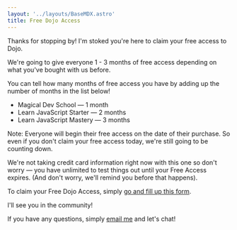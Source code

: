 ```yaml
---
layout: '../layouts/BaseMDX.astro'
title: Free Dojo Access
---
```



Thanks for stopping by! I'm stoked you're here to claim your free access to Dojo.

We're going to give everyone 1 - 3 months of free access depending on what you've bought with us before.

You can tell how many months of free access you have by adding up the number of months in the list below!

- Magical Dev School — 1 month
- Learn JavaScript Starter — 2 months
- Learn JavaScript Mastery — 3 months

Note: Everyone will begin their free access on the date of their purchase. So even if you don't claim your free access today, we're still going to be counting down.

We're not taking credit card information right now with this one so don't worry — you have unlimited to test things out until your Free Access expires. (And don't worry, we'll remind you before that happens).

To claim your Free Dojo Access, simply [go and fill up this form](https://forms.gle/oeikdXvPbMi23t2y8).

I'll see you in the community!

If you have any questions, simply [email me](/contact) and let's chat!
